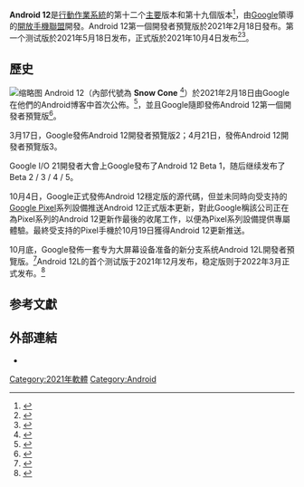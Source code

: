 {{NoteTA
|G1=IT
}}
{{Infobox OS version
| name = Android 12
| version of = [[Android|Android]]
| family = [[Android|Android]]
| logo = Android 12 Logo.svg
| logo size = 200px
| screenshot = Android 12 screenshot.png
| screenshot_size = 200px
| caption = 
| developer = [[Google|Google]]
| GA date = {{start date and age|2021|10|4}}<ref name="AOSP" />
| release_version = 12.1.0_r8（SQ3A.220605.009）<ref>{{cite web|url=https://android.googlesource.com/platform/build/+/refs/tags/android-12.0.0_r2|website=Google Git|title=Android Source|access-date=2021-10-04|archive-date=2022-04-10|archive-url=https://web.archive.org/web/20220410183902/https://android.googlesource.com/platform/build/+/refs/tags/android-12.0.0_r2}}</ref>
| release_date = {{start date and age|2022|6|6}}
| kernel type = [[整塊性核心|整塊性核心]]（[[Linux内核|Linux内核]]）
| preceded_by = [[Android_11|Android 11]]|<ref>{{Cite web|url=https://www.xda-developers.com/android-12-first-look-screenshots/|title=This could be Android 12, Google's next Android OS|date=2021-02-08|access-date=2021-03-20|archive-date=2021-06-06|archive-url=https://web.archive.org/web/20210606081707/https://www.xda-developers.com/android-12-first-look-screenshots/}}</ref>
| succeeded by = [[Android_13|Android 13]]
| support_status = 支持中<ref>{{Cite web|url=https://developer.android.com/about/versions/12|title=Developer Android first Android 12 Dp1|date=2021-02-18|access-date=2021-03-20|archive-date=2021-02-19|archive-url=https://web.archive.org/web/20210219023916/https://developer.android.com/about/versions/12}}</ref>|<ref>{{Cite web|url=https://www.androidheadlines.com/2021/02/android-12-developer-preview-1-release|title=First Android 12 DP 1|date=2021-02-23|access-date=2021-03-20|archive-date=2021-05-08|archive-url=https://web.archive.org/web/20210508174453/https://www.androidheadlines.com/2021/02/android-12-developer-preview-1-release}}</ref>
| website = {{URL|https://www.android.com/android-12/}}
}}
'''Android 12'''是[[行動作業系統|行動作業系統]]{{link-en|Android}}的第十二个[[Android版本列表|主要]]版本和第十九個版本<ref name=":2">{{Cite web|title=Android 12|url=https://developer.android.com/about/versions/12|accessdate=2021-02-18|work=Android Developers|archive-date=2021-02-19|archive-url=https://web.archive.org/web/20210219023916/https://developer.android.com/about/versions/12}}</ref>，由[[Google|Google]]領導的[[開放手機聯盟|開放手機聯盟]]開發。Android 12第一個開發者預覽版於2021年2月18日發布。第一个测试版於2021年5月18日发布，正式版於2021年10月4日发布<ref>{{Cite web|title=Android 12 開發者預覽版|url=https://developer.android.com/about/versions/12/overview?hl=zh-cn|access-date=2021-05-07|work=Android Developers|language=zh-CN|archive-date=2021-05-07|archive-url=https://web.archive.org/web/20210507031853/https://developer.android.com/about/versions/12/overview?hl=zh-cn}}</ref><ref name="AOSP">{{Cite web |url=https://www.engadget.com/android-12-android-open-source-project-173339442.html |title=存档副本 |access-date=2021-10-05 |archive-date=2022-04-29 |archive-url=https://web.archive.org/web/20220429193833/https://www.engadget.com/android-12-android-open-source-project-173339442.html }}</ref>。

== 歷史 ==
[[File:Android_12_Developer_Preview_logo.svg|缩略图]]
Android 12（內部代號為 '''Snow Cone''' <ref>{{Cite web|title=Android 12 的甜點名稱確認為 Snow Cone|url=https://www.xda-developers.com/android-12-snow-cone-dessert|access-date=2022-02-14|archive-date=2022-04-20|archive-url=https://web.archive.org/web/20220420232441/https://www.xda-developers.com/android-12-snow-cone-dessert/}}</ref>）於2021年2月18日由Google在他們的Android博客中首次公佈。<ref>{{Cite web|title=First preview of Android 12|url=https://android-developers.googleblog.com/2021/02/android-12-dp1.html|accessdate=2021-02-21|work=Android Developers Blog|language=en|archive-date=2021-02-18|archive-url=https://web.archive.org/web/20210218180352/https://android-developers.googleblog.com/2021/02/android-12-dp1.html}}</ref>，並且Google隨即發佈Android 12第一個開發者預覽版<ref>{{Cite web|title=Android 12 Developer Preview|url=https://developer.android.com/about/versions/12/overview#timeline|accessdate=2021-02-21|work=Android Developers|language=en|archive-date=2021-05-19|archive-url=https://web.archive.org/web/20210519080929/https://developer.android.com/about/versions/12/overview#timeline}}</ref>。

3月17日，Google發佈Android 12開發者預覽版2；4月21日，發佈Android 12開發者預覽版3。

Google I/O 21開發者大會上Google發布了Android 12 Beta 1，随后继续发布了 Beta 2 / 3 / 4 / 5。

10月4日，Google正式發佈Android 12穩定版的源代碼，但並未同時向受支持的[[Google_Pixel|Google Pixel]]系列設備推送Android 12正式版本更新，對此Google稱該公司正在為Pixel系列的Android 12更新作最後的收尾工作，以便為Pixel系列設備提供專屬體驗。最終受支持的Pixel手機於10月19日獲得Android 12更新推送。

10月底，Google發佈一套专为大屏幕设备准备的新分支系统Android 12L開發者預覽版。<ref>{{cite news |title=Android 12L 是 Google 为大屏设备准备的新分支系统 |url=https://cn.engadget.com/android-12-l-tablets-foldables-023041960.html |accessdate=2021-10-28 |archive-date=2021-10-28 |archive-url=https://web.archive.org/web/20211028044433/https://cn.engadget.com/android-12-l-tablets-foldables-023041960.html }}</ref>Android 12L的首个测试版于2021年12月发布，稳定版则于2022年3月正式发布。<ref>{{cite web |last1=Amadeo |first1=Ron |title=Android 12L is official as “Android 12.1,” rolling out now to Pixel phones |url=https://arstechnica.com/gadgets/2022/03/tablet-focused-android-12l-update-rolls-out-just-not-to-any-tablets/ |website=Ars Technica |access-date=8 March 2022 |language=en-us |date=7 March 2022 |archive-date=2022-04-23 |archive-url=https://web.archive.org/web/20220423160143/https://arstechnica.com/gadgets/2022/03/tablet-focused-android-12l-update-rolls-out-just-not-to-any-tablets/ }}</ref>

== 参考文獻 ==
{{reflist}}

== 外部連結 ==
* {{Official website}}

{{S-start}}
{{Succession box
 | title = [[Android_12|Android 12]]
 | before = [[Android_11|Android 11]]
 | years = 2021
 | after = [[Android_13|Android 13]]
}}
{{S-end}}

{{Android}}
{{Google公司}}
[[Category:2021年軟體|Category:2021年軟體]]
[[Category:Android|Category:Android]]
